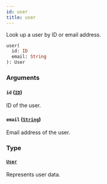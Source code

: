 ```yaml
---
id: user
title: user
---
```


Look up a user by ID or email address.

```graphql
user(
  id: ID
  email: String
): User
```

### Arguments

#### `id` ([`ID`](../../../developer/api-reference/scalars/id))

ID of the user.

#### `email` ([`String`](../../../developer/api-reference/scalars/string))

Email address of the user.

### Type

#### [`User`](../../../developer/api-reference/objects/user)

Represents user data.
